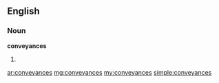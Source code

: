 ==English==

===Noun===
'''conveyances'''

# {{plural of|[[conveyance]]}}

[[ar:conveyances]]
[[mg:conveyances]]
[[my:conveyances]]
[[simple:conveyances]]